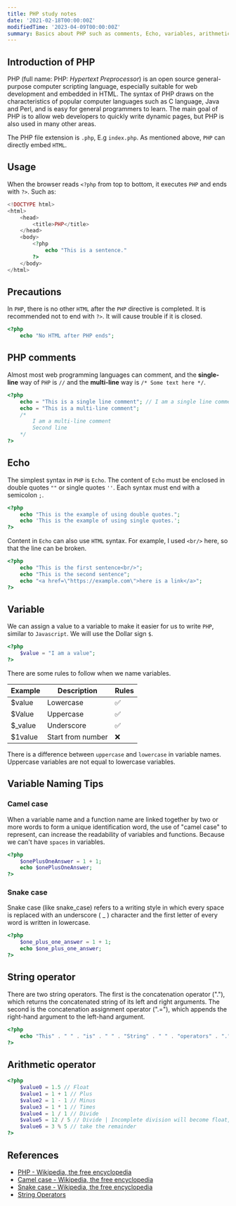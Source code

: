```yaml
---
title: PHP study notes
date: '2021-02-18T00:00:00Z'
modifiedTime: '2023-04-09T00:00:00Z'
summary: Basics about PHP such as comments, Echo, variables, arithmetic operators
---
```


## Introduction of PHP

PHP (full name: PHP: _Hypertext Preprocessor_) is an open source general-purpose computer scripting language, especially suitable for web development and embedded in HTML. The syntax of PHP draws on the characteristics of popular computer languages such as C language, Java and Perl, and is easy for general programmers to learn. The main goal of PHP is to allow web developers to quickly write dynamic pages, but PHP is also used in many other areas.

The PHP file extension is `.php`, E.g `index.php`. As mentioned above, `PHP` can directly embed `HTML`.

## Usage

When the browser reads `<?php` from top to bottom, it executes `PHP` and ends with `?>`. Such as:

```php showLineNumbers
<!DOCTYPE html>
<html>
    <head>
        <title>PHP</title>
    </head>
    <body>
        <?php
            echo "This is a sentence."
        ?>
    </body>
</html>
```

## Precautions

In `PHP`, there is no other `HTML` after the `PHP` directive is completed. It is recommended not to end with `?>`. It will cause trouble if it is closed.

```php showLineNumbers
<?php
    echo "No HTML after PHP ends";
```

## PHP comments

Almost most web programming languages can comment, and the **single-line** way of `PHP` is `//` and the **multi-line** way is `/* Some text here */`.

```php showLineNumbers
<?php
    echo = "This is a single line comment"; // I am a single line comment
    echo = "This is a multi-line comment";
    /*
        I am a multi-line comment
        Second line
    */
?>
```

## Echo

The simplest syntax in `PHP` is `Echo`. The content of `Echo` must be enclosed in double quotes `""` or single quotes `''`. Each syntax must end with a semicolon `;`.

```php showLineNumbers
<?php
    echo "This is the example of using double quotes.";
    echo 'This is the example of using single quotes.';
?>
```

Content in `Echo` can also use `HTML` syntax. For example, I used `<br/>` here, so that the line can be broken.

```php showLineNumbers
<?php
    echo "This is the first sentence<br/>";
    echo "This is the second sentence";
    echo "<a href=\"https://example.com\">here is a link</a>";
?>
```

## Variable

We can assign a value to a variable to make it easier for us to write `PHP`, similar to `Javascript`. We will use the Dollar sign `$`.

```php showLineNumbers
<?php
    $value = "I am a value";
?>
```

There are some rules to follow when we name variables.

| Example  | Description       | Rules |
| -------- | ----------------- | ----- |
| $value   | Lowercase         | ✅    |
| $Value   | Uppercase         | ✅    |
| $\_value | Underscore        | ✅    |
| $1value  | Start from number | ❌    |

There is a difference between `uppercase` and `lowercase` in variable names. Uppercase variables are not equal to lowercase variables.

## Variable Naming Tips

### Camel case

When a variable name and a function name are linked together by two or more words to form a unique identification word, the use of "camel case" to represent, can increase the readability of variables and functions. Because we can't have `spaces` in variables.

```php showLineNumbers
<?php
    $onePlusOneAnswer = 1 + 1;
    echo $onePlusOneAnswer;
?>
```

### Snake case

Snake case (like snake_case) refers to a writing style in which every space is replaced with an underscore ( \_ ) character and the first letter of every word is written in lowercase.

```php showLineNumbers
<?php
    $one_plus_one_answer = 1 + 1;
    echo $one_plus_one_answer;
?>
```

## String operator

There are two string operators. The first is the concatenation operator ("."), which returns the concatenated string of its left and right arguments. The second is the concatenation assignment operator (".="), which appends the right-hand argument to the left-hand argument.

```php showLineNumbers
<?php
    echo "This" . " " . "is" . " " . "String" . " " . "operators" . ".";
?>
```

## Arithmetic operator

```php showLineNumbers
<?php
    $value0 = 1.5 // Float
    $value1 = 1 + 1 // Plus
    $value2 = 1 - 1 // Minus
    $value3 = 1 * 1 // Times
    $value4 = 1 / 1 // Divide
    $value5 = 12 / 5 // Divide | Incomplete division will become float, which is different from other programming languages, php will calculate the remainder
    $value6 = 3 % 5 // take the remainder
?>
```

## References

- [PHP - Wikipedia, the free encyclopedia](https://en.wikipedia.org/wiki/PHP)
- [Camel case - Wikipedia, the free encyclopedia](https://en.wikipedia.org/wiki/Camel_case)
- [Snake case - Wikipedia, the free encyclopedia](https://en.wikipedia.org/wiki/Snake_case)
- [String Operators](https://www.php.net/manual/en/language.operators.string.php)